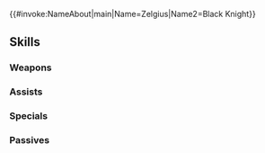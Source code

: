 {{#invoke:NameAbout|main|Name=Zelgius|Name2=Black Knight}}{{HeroPage Tabs}}
{{Hero Infobox
|Name=Zelgius
|Title=Jet-Black General
|GrowthModifier=Gen 2
|WeaponType=Red Sword
|MoveType=Armored
|Origin=Fire Emblem: Radiant Dawn
|Gender=Male
|actorEN=Robert Clotworthy
|actorJP=間島淳司
|artist=Daisuke Izuka
|releaseDate=January 12, 2018
|poolDate=January 25, 2018
|randomStartTime=2018-02-12T07:00:00Z
|poolRarities=5
|TagID=ゼルギウス
|InternalID=207
|cv1=9
|cv2=901100
|Properties=specRate_202008
|description=A general clad head to toe in the blackest of armor, naturally known as the Black Knight. His holy sword, Alondite, has the power to rend the heavens. Appears in Fire Emblem: Radiant Dawn.
}}
{{Stats Page
|Lv1HP=22|Lv1ATK=10|Lv1SPD=7|Lv1DEF=10|Lv1RES=6
|GRHP=55|GRATK=60|GRSPD=60|GRDEF=65|GRRES=35
}}
==Skills==
===Weapons===
{{Weapons Table
|weapon1=Iron Sword
|weapon1Default=1
|weapon1Unlock=1
|weapon2=Steel Sword
|weapon2Default=3
|weapon2Unlock=2
|weapon3=Silver Sword
|weapon3Default=4
|weapon3Unlock=3
|weapon4=Alondite
|weapon4Default=5
|weapon4Unlock=5
}}
===Assists===
{{Assists Table}}
===Specials===
{{Specials Table
|special1=New Moon
|special1Default=4
|special1Unlock=3
|special2=Luna
|special2Unlock=4
|special3=Black Luna
|special3Unlock=5
}}
===Passives===
{{Passives Table
|passiveA1=Fierce Stance 1
|passiveA2=Fierce Stance 2
|passiveA3=Fierce Stance 3
|passiveA1Unlock=3
|passiveA2Unlock=4
|passiveA3Unlock=5
|passiveB1=Warp Powder
|passiveB1Unlock=5
|passiveC1=Panic Ploy 1
|passiveC2=Panic Ploy 2
|passiveC3=Panic Ploy 3
|passiveC1Unlock=1
|passiveC2Unlock=2
|passiveC3Unlock=4
}}
{{Heroes Navbox}}